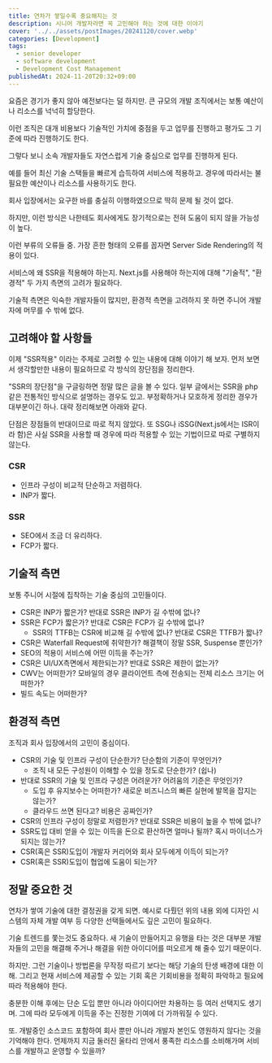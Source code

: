 ```yaml
---
title: 연차가 쌓일수록 중요해지는 것
description: 시니어 개발자라면 꼭 고민해야 하는 것에 대한 이야기
cover: '../../assets/postImages/20241120/cover.webp'
categories: [Development]
tags:
  - senior developer
  - software development
  - Development Cost Management
publishedAt: 2024-11-20T20:32+09:00
---
```


요즘은 경기가 좋지 않아 예전보다는 덜 하지만. 큰 규모의 개발 조직에서는 보통 예산이나 리소스를 넉넉히 할당한다.

이런 조직은 대개 비용보다 기술적인 가치에 중점을 두고 업무를 진행하고 평가도 그 기준에 따라 진행하기도 한다.

그렇다 보니 소속 개발자들도 자연스럽게 기술 중심으로 업무를 진행하게 된다.

예를 들어 최신 기술 스택들을 빠르게 습득하여 서비스에 적용하고. 경우에 따라서는 불필요한 예산이나 리소스를 사용하기도 한다.

회사 입장에서는 요구한 바를 충실히 이행하였으므로 딱히 문제 될 것이 없다.

하지만, 이런 방식은 나한테도 회사에게도 장기적으로는 전혀 도움이 되지 않을 가능성이 높다.

이런 부류의 오류들 중. 가장 흔한 형태의 오류를 꼽자면 Server Side Rendering의 적용이 있다.

서비스에 왜 SSR을 적용해야 하는지. Next.js를 사용해야 하는지에 대해 "기술적", "환경적" 두 가지 측면의 고려가 필요하다.

기술적 측면은 익숙한 개발자들이 많지만, 환경적 측면을 고려하지 못 하면 주니어 개발자에 머무를 수 밖에 없다.

## 고려해야 할 사항들

이제 "SSR적용" 이라는 주제로 고려할 수 있는 내용에 대해 이야기 해 보자. 먼저 보면서 생각할만한 내용이 필요하므로 각 방식의 장단점을 정리한다.

"SSR의 장단점"을 구글링하면 정말 많은 글을 볼 수 있다. 일부 글에서는 SSR을 php같은 전통적인 방식으로 설명하는 경우도 있고. 부정확하거나 모호하게 정리한 경우가 대부분이긴 하나. 대략 정리해보면 아래와 같다.

단점은 장점들의 반대이므로 따로 적지 않았다. 또 SSG나 iSSG(Next.js에서는 ISR이라 함)은 사실 SSR을 사용할 때 경우에 따라 적용할 수 있는 기법이므로 따로 구별하지 않는다.

### CSR

- 인프라 구성이 비교적 단순하고 저렴하다.
- INP가 짧다.

### SSR

- SEO에서 조금 더 유리하다.
- FCP가 짧다.

## 기술적 측면

보통 주니어 시절에 집착하는 기술 중심의 고민들이다.

- CSR은 INP가 짧은가? 반대로 SSR은 INP가 길 수밖에 없나?
- SSR은 FCP가 짧은가? 반대로 CSR은 FCP가 길 수밖에 없나?
  - SSR의 TTFB는 CSR에 비교해 길 수밖에 없나? 반대로 CSR은 TTFB가 짧나?
- CSR은 Waterfall Request에 취약한가? 해결책이 정말 SSR, Suspense 뿐인가?
- SEO의 적용이 서비스에 어떤 이득을 주는가?
- CSR은 UI/UX측면에서 제한되는가? 반대로 SSR은 제한이 없는가?
- CWV는 어떠한가? 모바일의 경우 클라이언트 측에 전송되는 전체 리소스 크기는 어떠한가?
- 빌드 속도는 어떠한가?

## 환경적 측면

조직과 회사 입장에서의 고민이 중심이다.

- CSR의 기술 및 인프라 구성이 단순한가? 단순함의 기준이 무엇인가?
  - 조직 내 모든 구성원이 이해할 수 있을 정도로 단순한가? (쉽나)
- 반대로 SSR의 기술 및 인프라 구성은 어려운가? 어려움의 기준은 무엇인가?
  - 도입 후 유지보수는 어떠한가? 새로운 비즈니스의 빠른 실현에 발목을 잡지는 않는가?
  - 클라우드 쓰면 된다고? 비용은 공짜인가?
- CSR의 인프라 구성이 정말로 저렴한가? 반대로 SSR은 비용이 높을 수 밖에 없나?
- SSR도입 대비 얻을 수 있는 이득을 돈으로 환산하면 얼마나 될까? 혹시 마이너스가 되지는 않는가?
- CSR(혹은 SSR)도입이 개발자 커리어와 회사 모두에게 이득이 되는가?
- CSR(혹은 SSR)도입이 협업에 도움이 되는가?

## 정말 중요한 것

연차가 쌓여 기술에 대한 결정권을 갖게 되면. 예시로 다뤘던 위의 내용 외에 디자인 시스템의 자체 개발 여부 등 다양한 선택들에서도 깊은 고민이 필요하다.

기술 트렌드를 쫓는것도 중요하다. 새 기술이 만들어지고 유행을 타는 것은 대부분 개발자들의 고민을 해결해 주거나 해결을 위한 아이디어를 떠오르게 해 줄수 있기 때문이다.

하지만. 그런 기술이나 방법론을 무작정 따르기 보다는 해당 기술의 탄생 배경에 대한 이해. 그리고 현재 서비스에 제공할 수 있는 기회 혹은 기회비용을 정확히 파악하고 필요에 따라 적용해야 한다.

충분한 이해 후에는 단순 도입 뿐만 아니라 아이디어만 차용하는 등 여러 선택지도 생기며. 그에 따라 모두에게 이득을 주는 진정한 기여에 더 가까워질 수 있다.

또. 개발중인 소스코드 포함하여 회사 뿐만 아니라 개발자 본인도 영원하지 않다는 것을 기억해야 한다. 언제까지 지금 둘러진 울타리 안에서 풍족한 리소스를 소비해가며 서비스를 개발하고 운영할 수 있을까?
